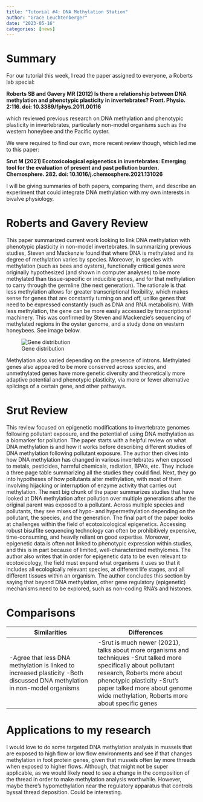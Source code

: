 ```yaml
---
title: "Tutorial #4: DNA Methylation Station"
author: "Grace Leuchtenberger"
date: "2023-05-16"
categories: [news]
---
```


# Summary

For our tutorial this week, I read the paper assigned to everyone, a Roberts lab special:

 **Roberts SB and Gavery MR (2012) Is there a relationship between DNA methylation and phenotypic plasticity in invertebrates? Front. Physio. 2:116. doi: 10.3389/fphys.2011.00116**
 
which reviewed previous research on DNA methylation and phenotypic plasticity in invertebrates, particularly non-model organisms such as the western honeybee and the Pacific oyster. 

We were required to find our own, more recent review though, which led me to this paper:

**Srut M (2021) Ecotoxicological epigenetics in invertebrates: Emerging tool for the evaluation of present and past pollution burden. Chemosphere. 282. doi: 10.1016/j.chemosphere.2021.131026
**

  I will be giving summaries of both papers, comparing them, and describe an experiment that could integrate DNA methylation with my own interests in bivalve physiology. 

# Roberts and Gavery Review 

  This paper summarized current work looking to link DNA methylation with phenotypic plasticity in non-model invertebrates. In summarizing previous studies, Steven and Mackenzie found that where DNA is methylated and its degree of methylation varies by species. Moreover, in species with methylation (such as bees and oysters), functionally critical genes were originally hypothesized (and shown in computer analyses) to be more methylated than tissue-specific or inducible genes, and for that methylation to carry through the germline (the next generation). The rationale is that less methylation allows for greater transcriptional flexibility, which makes sense for genes that are constantly turning on and off, unlike genes that need to be expressed constantly (such as DNA and RNA metabolism). With less methylation, the gene can be more easily accessed by transcriptional machinery. This was confirmed by Steven and Mackenzie's sequencing of methylated regions in the oyster genome, and a study done on western honeybees. See image below. 
  
  ![Gene distribution](genedistmeth.jpeg)

  Methylation also varied depending on the presence of introns. Methylated genes also appeared to be more conserved across species, and unmethylated genes have more genetic diversity and theoretically more adaptive potential and phenotypic plasticity, via more or fewer alternative splicings of a certain gene, and other pathways. 

# Srut Review

  This review focused on epigenetic modifications to invertebrate genomes following pollutant exposure, and the potential of using DNA methylation as a biomarker for pollution. The paper starts with a helpful review on what DNA methylation is and how it works before describing different studies of DNA methylation following pollutant exposure. The author then dives into how DNA methylation has changed in various invertebrates when exposed to metals, pesticides, harmful chemicals, radiation, BPA's, etc. They include a three page table summarizing all the studies they could find. Next, they go into hypotheses of how pollutants alter methylation, with most of them involving hijacking or interruption of enzyme activity that carries out methylation. 
  The next big chunk of the paper summarizes studies that have looked at DNA methylation after pollution over multiple generations after the original parent was exposed to a pollutant. Across multiple species and pollutants, they see mixes of hypo- and hypermethylation depending on the pollutant, the species, and the generation. 
  The final part of the paper looks at challenges within the field of ecotoxicological epigenetics. Accessing robust bisulfite sequencing technology can often be prohibitively expensive, time-consuming, and heavily reliant on good expertise. Moreover, epigenetic data is often not linked to phenotypic expression within studies, and this is in part because of limited, well-characterized methylomes. The author also writes that in order for epigenetic data to be even relevant to ecotoxicology, the field must expand what organisms it uses so that it includes all ecologically relevant species, at different life stages, and all different tissues within an organism. The author concludes this section by saying that beyond DNA methylation, other gene regulatory (epigenetic) mechanisms need to be explored, such as non-coding RNA's and histones. 
  
# Comparisons

+--------------------------------------------------------------------+-----------------------------------------------------------------------------+
| Similarities                                                       | Differences                                                                 | 
+====================================================================+=============================================================================+
| -Agree that less DNA methylation is linked to increased plasticity | -Srut is much newer (2021), talks about more organisms and techniques       | 
| -Both discussed DNA methylation in non-model organisms             | -Srut talked more specifically about pollutant research, Roberts more about |      
|                                                                    |  phenotypic plasticity                                                      |
|                                                                    | -Srut's paper talked more about genome wide methylation, Roberts more about |
|                                                                    |  specific genes                                                             |
+--------------------------------------------------------------------+-----------------------------------------------------------------------------+

# Applications to my research

I would love to do some targeted DNA methylation analysis in mussels that are exposed to high flow or low flow environments and see if that changes methylation in foot protein genes, given that mussels often lay more threads when exposed to higher flows. Although, that might not be super applicable, as we would likely need to see a change in the composition of the thread in order to make methylation analysis worthwhile. However, maybe there's hypomethylation near the regulatory apparatus that controls byssal thread deposition. Could be interesting. 




